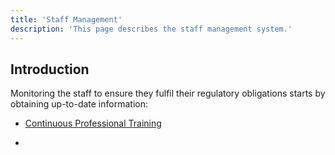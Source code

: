 ```yaml
---
title: 'Staff Management'
description: 'This page describes the staff management system.'
---
```


## Introduction

Monitoring the staff to ensure they fulfil their regulatory obligations starts by obtaining up-to-date information:

* [Continuous Professional Training](RegulatoryRequirements/RegulatoryRequirements.mdx)

*